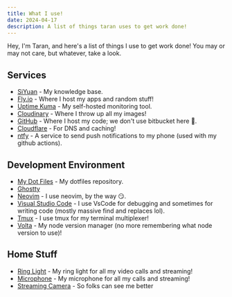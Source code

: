 ```yaml
---
title: What I use!
date: 2024-04-17
description: A list of things taran uses to get work done!
---
```


Hey, I'm Taran, and here's a list of things I use to get work done! You may or
may not care, but whatever, take a look.

## Services

- [SiYuan](https://github.com/siyuan-note/siyuan) - My knowledge base.
- [Fly.io](https://fly.io) - Where I host my apps and random stuff!
- [Uptime Kuma](https://github.com/louislam/uptime-kuma) - My self-hosted
  monitoring tool.
- [Cloudinary](https://kcd.im/cloudinary) - Where I throw up all my images!
- [GitHub](https://github.com) - Where I host my code; we don't use bitbucket
  here 🤣.
- [Cloudflare](https://cloudflare.com) - For DNS and caching!
- [ntfy](https://ntfy.sh/) - A service to send push notifications to my phone
  (used with my github actions).

## Development Environment

- [My Dot Files](https://github.com/tearingItUp786/dotfiles) - My dotfiles
  repository.
- [Ghostty](https://ghostty.org/)
- [Neovim](https://github.com/neovim/neovim) - I use neovim, by the way 😏.
- [Visual Studio Code](https://code.visualstudio.com) - I use VsCode for
  debugging and sometimes for writing code (mostly massive find and replaces
  lol).
- [Tmux](https://www.github.com/tmux/tmux) - I use tmux for my terminal
  multiplexer!
- [Volta](https://volta.sh) - My node version manager (no more remembering what
  node version to use)!

## Home Stuff

- [Ring Light](https://www.bestbuy.ca/en-ca/product/razer-12-usb-led-ring-light-for-pc-and-mobile-streaming-black-english/16617148) -
  My ring light for all my video calls and streaming!
- [Microphone](https://www.bestbuy.ca/en-ca/product/blue-microphones-yeticaster-usb-mic-broadcast-studio-bundle/13178950) -
  My microphone for all my calls and streaming!
- [Streaming Camera](https://www.bestbuy.ca/en-ca/product/13904653) - So folks
  can see me better
